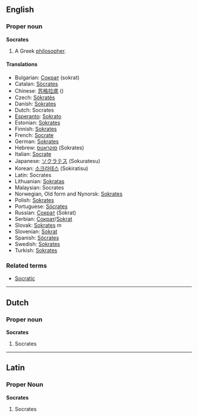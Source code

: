 ==English==
===Proper noun===
'''Socrates'''

# A Greek [[philosopher]].

==== Translations ====
*Bulgarian: [[Сократ]] (sokrat)
*Catalan: [[Sòcrates]]
*Chinese: [[苏格拉底]] ()
*Czech: [[Sókratés]]
*Danish: [[Sokrates]]
*Dutch: Socrates
*[[Esperanto]]: [[Sokrato]]
*Estonian: [[Sokrates]]
*Finnish: [[Sokrates]]
*French: [[Socrate]]
*German: [[Sokrates]]
*Hebrew: [[סוקראטס]] (Sokrates)
*Italian: [[Socrate]]
*Japanese: [[ソクラテス]] (Sokuratesu)
*Korean: [[소크라테스]] (Sokiratisu)
*Latin: Socrates
*Lithuanian: [[Sokratas]]
*Malaysian: Socrates
*Norwegian, Old form and Nynorsk: [[Sokrates]]
*Polish: [[Sokrates]]
*Portuguese: [[Sócrates]]
*Russian: [[Сократ]] (Sokrat)
*Serbian: [[Сократ]]/[[Sokrat]]
*Slovak: [[Sokrates#Slovak|Sokrates]] ''m''
*Slovenian: [[Sokrat]]
*Spanish: [[Sócrates]]
*Swedish: [[Sokrates]]
*Turkish: [[Sokrates]]

===Related terms===
*[[Socratic]]

----
==Dutch==
===Proper noun===
'''Socrates'''

#Socrates
----
==Latin==
===Proper Noun===
'''Socrates'''

#Socrates

{{Wikipedia}}